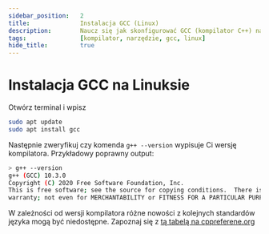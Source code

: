 ```yaml
---
sidebar_position:	2
title:				Instalacja GCC (Linux)
description:		Naucz się jak skonfigurować GCC (kompilator C++) na Linuksie w prosty sposób.
tags:				[kompilator, narzędzie, gcc, linux]
hide_title:			true
---
```


# Instalacja GCC na Linuksie

Otwórz terminal i wpisz

```bash
sudo apt update
sudo apt install gcc
```

Następnie zweryfikuj czy komenda `g++ --version` wypisuje Ci wersję kompilatora. Przykładowy poprawny output:

```bash
> g++ --version
g++ (GCC) 10.3.0
Copyright (C) 2020 Free Software Foundation, Inc.
This is free software; see the source for copying conditions.  There is NO
warranty; not even for MERCHANTABILITY or FITNESS FOR A PARTICULAR PURPOSE.
```

W zależności od wersji kompilatora różne nowości z kolejnych standardów języka mogą być niedostępne. Zapoznaj się z [tą tabelą na cppreferene.org](https://en.cppreference.com/w/cpp/compiler_support)
